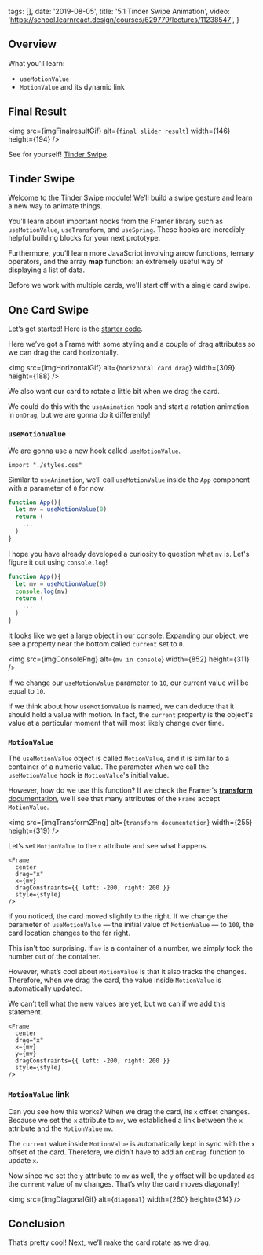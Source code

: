 
  tags: [],
  date: '2019-08-05',
  title: '5.1 Tinder Swipe Animation',
  video: 'https://school.learnreact.design/courses/629779/lectures/11238547',
}


## Overview

What you'll learn:

- `useMotionValue`
- `MotionValue` and its dynamic link

<CourseVideoLink to={props.pageContext.frontmatter.video} />

## Final Result

<img
  src={imgFinalresultGif}
  alt={`final slider result`}
  width={146}
  height={194}
/>

See for yourself! [Tinder Swipe](https://xwu1q.csb.app/).

## Tinder Swipe

Welcome to the Tinder Swipe module! We’ll build a swipe gesture and learn a new way to animate things.

You’ll learn about important hooks from the Framer library such as `useMotionValue`, `useTransform`, and `useSpring`. These hooks are incredibly helpful building blocks for your next prototype.

Furthermore, you’ll learn more JavaScript involving arrow functions, ternary operators, and the array **map** function: an extremely useful way of displaying a list of data.

Before we work with multiple cards, we'll start off with a single card swipe.

## One Card Swipe

Let’s get started! Here is the [starter code](https://github.com/lintonye/prototyping-with-react-framer/tree/5.1-tinder-swipe-starter/app).

Here we’ve got a Frame with some styling and a couple of drag attributes so we can drag the card horizontally.

<img
  src={imgHorizontalGif}
  alt={`horizontal card drag`}
  width={309}
  height={188}
/>

We also want our card to rotate a little bit when we drag the card.

We could do this with the `useAnimation` hook and start a rotation animation in `onDrag`, but we are gonna do it differently!

### `useMotionValue`

We are gonna use a new hook called `useMotionValue`.

```jsx{3}
import "./styles.css"
```

Similar to `useAnimation`, we’ll call `useMotionValue` inside the `App` component with a parameter of `0` for now.

```jsx
function App(){
  let mv = useMotionValue(0)
  return (
    ...
  )
}
```

I hope you have already developed a curiosity to question what `mv` is. Let's figure it out using `console.log`!

```jsx
function App(){
  let mv = useMotionValue(0)
  console.log(mv)
  return (
    ...
  )
}
```

It looks like we get a large object in our console. Expanding our object, we see a property near the bottom called `current` set to `0`.

<img src={imgConsolePng} alt={`mv in console`} width={852} height={311} />

If we change our `useMotionValue` parameter to `10`, our current value will be equal to `10`.

If we think about how `useMotionValue` is named, we can deduce that it should hold a value with motion. In fact, the `current` property is the object's value at a particular moment that will most likely change over time.

### `MotionValue`

The `useMotionValue` object is called `MotionValue`, and it is similar to a container of a numeric value. The parameter when we call the `useMotionValue` hook is `MotionValue`'s initial value.

However, how do we use this function? If we check the Framer's [**transform** documentation](https://www.framer.com/api/frame/#csstransformproperties.x), we’ll see that many attributes of the `Frame` accept `MotionValue`.

<img
  src={imgTransform2Png}
  alt={`transform documentation`}
  width={255}
  height={319}
/>

Let’s set `MotionValue` to the `x` attribute and see what happens.

```jsx{4}
<Frame
  center
  drag="x"
  x={mv}
  dragConstraints={{ left: -200, right: 200 }}
  style={style}
/>
```

If you noticed, the card moved slightly to the right. If we change the parameter of `useMotionValue` — the initial value of `MotionValue` — to `100`, the card location changes to the far right.

This isn't too surprising. If `mv` is a container of a number, we simply took the number out of the container.

However, what’s cool about `MotionValue` is that it also tracks the changes. Therefore, when we drag the card, the value inside `MotionValue` is automatically updated.

We can’t tell what the new values are yet, but we can if we add this statement.

```jsx{5}
<Frame
  center
  drag="x"
  x={mv}
  y={mv}
  dragConstraints={{ left: -200, right: 200 }}
  style={style}
/>
```

### `MotionValue` link

Can you see how this works? When we drag the card, its `x` offset changes. Because we set the `x` attribute to `mv`, we established a link between the `x` attribute and the `MotionValue` `mv`.

The `current` value inside `MotionValue` is automatically kept in sync with the `x` offset of the card. Therefore, we didn’t have to add an `onDrag `function to update `x`.

Now since we set the `y` attribute to `mv` as well, the `y` offset will be updated as the `current` value of `mv` changes. That’s why the card moves diagonally!

<img src={imgDiagonalGif} alt={`diagonal`} width={260} height={314} />

## Conclusion

That’s pretty cool! Next, we’ll make the card rotate as we drag.
